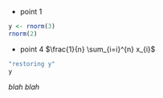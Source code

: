 * point 1

```r
y <- rnorm(3)
rnorm(2)
```

* point 4 $\frac{1}{n} \sum_{i=i}^{n} x_{i}$


```r
"restoring y"
y
```

_blah blah_

